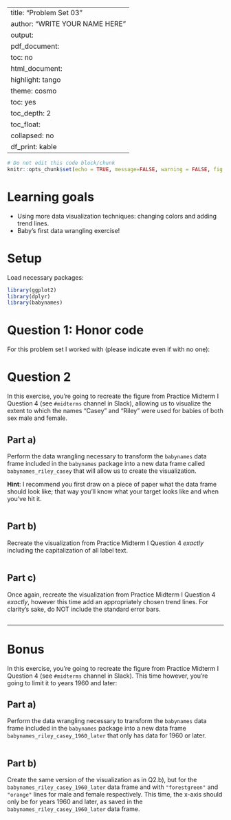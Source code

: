 
---
title: "Problem Set 03"
author: "WRITE YOUR NAME HERE"
output:
  pdf_document:
    toc: no
  html_document:
    highlight: tango
    theme: cosmo
    toc: yes
    toc_depth: 2
    toc_float:
      collapsed: no
    df_print: kable
---

```r
# Do not edit this code block/chunk
knitr::opts_chunk$set(echo = TRUE, message=FALSE, warning = FALSE, fig.width = 16/2, fig.height = 9/2)
```

# Learning goals

* Using more data visualization techniques: changing colors and adding trend lines.
* Baby's first data wrangling exercise!


# Setup

Load necessary packages:

```r
library(ggplot2)
library(dplyr)
library(babynames)
```



# Question 1: Honor code

For this problem set I worked with (please indicate even if with no one):


# Question 2

In this exercise, you're going to recreate the figure from Practice Midterm I Question 4 (see `#midterms` channel in Slack), allowing us to visualize the extent to which the names "Casey" and "Riley" were used for babies of both sex male and female.

## Part a)

Perform the data wrangling necessary to transform the `babynames` data frame included in the `babynames` package into a new data frame called `babynames_riley_casey` that will allow us to create the visualization.

**Hint**: I recommend you first draw on a piece of paper what the data frame should look like; that way you'll know what your target looks like and when you've hit it.

```r

```

## Part b)

Recreate the visualization from Practice Midterm I Question 4 *exactly* including the capitalization of all label text.

```r

```

## Part c)

Once again, recreate the visualization from Practice Midterm I Question 4 *exactly*, however this time add an appropriately chosen trend lines. For clarity's sake, do NOT include the standard error bars. 

```r

```



***



# Bonus

In this exercise, you're going to recreate the figure from Practice Midterm I Question 4 (see `#midterms` channel in Slack). This time however, you're going to limit it to years 1960 and later:

## Part a)

Perform the data wrangling necessary to transform the `babynames` data frame included in the `babynames` package into a new data frame `babynames_riley_casey_1960_later` that only has data for 1960 or later.


```r

```

## Part b)

Create the same version of the visualization as in Q2.b), but for the `babynames_riley_casey_1960_later` data frame and with `"forestgreen"` and `"orange"` lines for male and female respectively. This time, the x-axis should only be for years 1960 and later, as saved in the `babynames_riley_casey_1960_later` data frame.

```r

```

